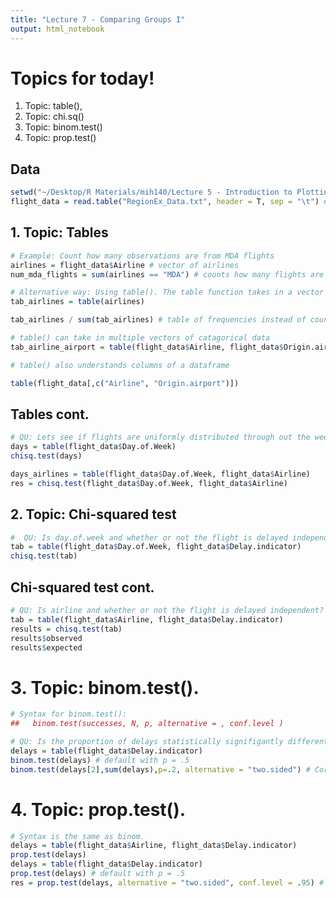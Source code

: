 ```yaml
---
title: "Lecture 7 - Comparing Groups I"
output: html_notebook
---
```


# Topics for today!
1. Topic: table(), 
2. Topic: chi.sq()
3. Topic: binom.test()
4. Topic: prop.test()

## Data
```r
setwd("~/Desktop/R Materials/mih140/Lecture 5 - Introduction to Plotting in R")
flight_data = read.table("RegionEx_Data.txt", header = T, sep = "\t") # load in flight_data
```

## 1. Topic: Tables
```r
# Example: Count how many observations are from MDA flights
airlines = flight_data$Airline # vector of airlines
num_mda_flights = sum(airlines == "MDA") # counts how many flights are MDA

# Alternative way: Using table(). The table function takes in a vector of catagorical data i.e.:
tab_airlines = table(airlines) 

tab_airlines / sum(tab_airlines) # table of frequencies instead of count.

# table() can take in multiple vectors of catagorical data
tab_airline_airport = table(flight_data$Airline, flight_data$Origin.airport)

# table() also understands columns of a dataframe

table(flight_data[,c("Airline", "Origin.airport")])
```

## Tables cont.
```r
# QU: Lets see if flights are uniformly distributed through out the week.
days = table(flight_data$Day.of.Week)
chisq.test(days)

days_airlines = table(flight_data$Day.of.Week, flight_data$Airline)
res = chisq.test(flight_data$Day.of.Week, flight_data$Airline)
```

## 2. Topic: Chi-squared test
```r
#  QU: Is day.of.week and whether or not the flight is delayed independent?
tab = table(flight_data$Day.of.Week, flight_data$Delay.indicator)
chisq.test(tab)
```

## Chi-squared test cont.
```r
# QU: Is airline and whether or not the flight is delayed independent?
tab = table(flight_data$Airline, flight_data$Delay.indicator)
results = chisq.test(tab)
results$observed
results$expected
```

# 3. Topic: binom.test(). 
```r
# Syntax for binom.test(): 
##   binom.test(successes, N, p, alternative = , conf.level )

# QU: Is the proportion of delays statistically signifigantly different than .2?
delays = table(flight_data$Delay.indicator)
binom.test(delays) # default with p = .5
binom.test(delays[2],sum(delays),p=.2, alternative = "two.sided") # Correct test
```

# 4. Topic: prop.test(). 
```r
# Syntax is the same as binom.
delays = table(flight_data$Airline, flight_data$Delay.indicator)
prop.test(delays)
delays = table(flight_data$Delay.indicator)
prop.test(delays) # default with p = .5
res = prop.test(delays, alternative = "two.sided", conf.level = .95) # Correct test
```




